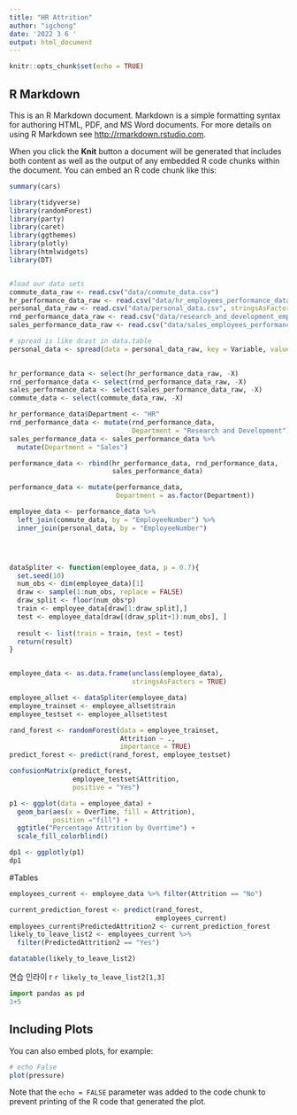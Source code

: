 ```yaml
---
title: "HR Attrition"
author: "igchong"
date: '2022 3 6 '
output: html_document
---
```


```r
knitr::opts_chunk$set(echo = TRUE)

```

## R Markdown

This is an R Markdown document. Markdown is a simple formatting syntax for authoring HTML, PDF, and MS Word documents. For more details on using R Markdown see <http://rmarkdown.rstudio.com>.

When you click the **Knit** button a document will be generated that includes both content as well as the output of any embedded R code chunks within the document. You can embed an R code chunk like this:

```r
summary(cars)
```

```r
library(tidyverse)
library(randomForest)
library(party)
library(caret)
library(ggthemes)
library(plotly)
library(htmlwidgets)
library(DT)


#load our data sets
commute_data_raw <- read.csv("data/commute_data.csv")
hr_performance_data_raw <- read.csv("data/hr_employees_performance_data.csv")
personal_data_raw <- read.csv("data/personal_data.csv", stringsAsFactors = FALSE)
rnd_performance_data_raw <- read.csv("data/research_and_development_employees_performance_data.csv")
sales_performance_data_raw <- read.csv("data/sales_employees_performance_data.csv")

# spread is like dcast in data.table
personal_data <- spread(data = personal_data_raw, key = Variable, value = Value)

 
hr_performance_data <- select(hr_performance_data_raw, -X)
rnd_performance_data <- select(rnd_performance_data_raw, -X)
sales_performance_data <- select(sales_performance_data_raw, -X)
commute_data <- select(commute_data_raw, -X)

hr_performance_data$Department <- "HR"
rnd_performance_data <- mutate(rnd_performance_data,
                               Department = "Research and Development")
sales_performance_data <- sales_performance_data %>%
  mutate(Department = "Sales")

performance_data <- rbind(hr_performance_data, rnd_performance_data,
                          sales_performance_data)

performance_data <- mutate(performance_data, 
                           Department = as.factor(Department))

employee_data <- performance_data %>%
  left_join(commute_data, by = "EmployeeNumber") %>%
  inner_join(personal_data, by = "EmployeeNumber")




dataSpliter <- function(employee_data, p = 0.7){
  set.seed(10)
  num_obs <- dim(employee_data)[1]
  draw <- sample(1:num_obs, replace = FALSE)
  draw_split <- floor(num_obs*p)
  train <- employee_data[draw[1:draw_split],]
  test <- employee_data[draw[(draw_split+1):num_obs], ]
  
  result <- list(train = train, test = test)
  return(result)
}


employee_data <- as.data.frame(unclass(employee_data),
                               stringsAsFactors = TRUE)

employee_allset <- dataSpliter(employee_data)
employee_trainset <- employee_allset$train
employee_testset <- employee_allset$test
```

```r
rand_forest <- randomForest(data = employee_trainset,
                            Attrition ~ .,
                            importance = TRUE)
predict_forest <- predict(rand_forest, employee_testset)

confusionMatrix(predict_forest, 
                employee_testset$Attrition,
                positive = "Yes")

```

```r
p1 <- ggplot(data = employee_data) +
  geom_bar(aes(x = OverTime, fill = Attrition), 
           position ="fill") +
  ggtitle("Percentage Attrition by Overtime") +
  scale_fill_colorblind()

dp1 <- ggplotly(p1)
dp1
```

#Tables
```r
employees_current <- employee_data %>% filter(Attrition == "No")

current_prediction_forest <- predict(rand_forest,
                                     employees_current)
employees_current$PredictedAttrition2 <- current_prediction_forest
likely_to_leave_list2 <- employees_current %>%
  filter(PredictedAttrition2 == "Yes")

datatable(likely_to_leave_list2)
```

연습 인라이 r `r likely_to_leave_list2[1,3]`

```python
import pandas as pd
3+5
```

## Including Plots

You can also embed plots, for example:

```r
# echo False
plot(pressure)
```



Note that the `echo = FALSE` parameter was added to the code chunk to prevent printing of the R code that generated the plot.

